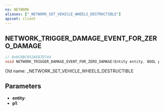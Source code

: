 ```yaml
---
ns: NETWORK
aliases: ["_NETWORK_SET_VEHICLE_WHEELS_DESTRUCTIBLE"]
apiset: client
---
```

## NETWORK_TRIGGER_DAMAGE_EVENT_FOR_ZERO_DAMAGE

```c
// 0x0C8BC052AE87D744
void NETWORK_TRIGGER_DAMAGE_EVENT_FOR_ZERO_DAMAGE(Entity entity, BOOL p1);
```

Old name: _NETWORK_SET_VEHICLE_WHEELS_DESTRUCTIBLE

## Parameters
* **entity**:
* **p1**: